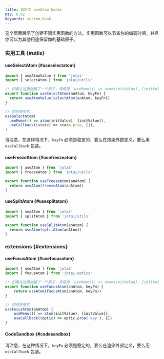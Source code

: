 ```yaml
---
title: 自定义 useAtom hooks
nav: 8.02
keywords: custom,hook
---
```


这个页面展示了创建不同实用函数的方法。实用函数可以节省你的编码时间，并且你可以为其他用途保留你的基础原子。

### 实用工具 {#utils}

#### useSelectAtom {#useselectatom}

```js
import { useAtomValue } from 'jotai'
import { selectAtom } from 'jotai/utils'

/* 如果在这里创建了一个原子，请使用 `useMemo(() => atom(initValue), [initValue])` 替代。 */
export function useSelectAtom(anAtom, keyFn) {
  return useAtomValue(selectAtom(anAtom, keyFn))
}

// 如何使用它
useSelectAtom(
  useMemo(() => atom(initValue), [initValue]),
  useCallback((state) => state.prop, []),
)

```

请注意，在这种情况下，`keyFn` 必须是稳定的，要么在渲染外部定义，要么用 `useCallback` 包装。

#### useFreezeAtom {#usefreezeatom}

```js
import { useAtom } from 'jotai'
import { freezeAtom } from 'jotai/utils'

export function useFreezeAtom(anAtom) {
  return useAtom(freezeAtom(anAtom))
}
```

#### useSplitAtom {#usesplitatom}

```js
import { useAtom } from 'jotai'
import { splitAtom } from 'jotai/utils'

export function useSplitAtom(anAtom) {
  return useAtom(splitAtom(anAtom))
}
```

### extensions {#extensions}

#### useFocusAtom {#usefocusatom}

```js
import { useAtom } from 'jotai'
import { focusAtom } from 'jotai-optics'

/* 如果在这里创建了一个原子，请使用 `useMemo(() => atom(initValue), [initValue])` 替代。 */
export function useFocusAtom(anAtom, keyFn) {
    return useAtom(focusAtom(anAtom, keyFn))
}

// 如何使用它
useFocusAtom(anAtom) {
    useMemo(() => atom(initValue), [initValue]),
    useCallback((optic) => optic.prop('key'), [])
}
```

#### CodeSandbox {#codesandbox}

<CodeSandbox id="y5wef8" />

请注意，在这种情况下，`keyFn` 必须是稳定的，要么在渲染外部定义，要么用 `useCallback` 包装。